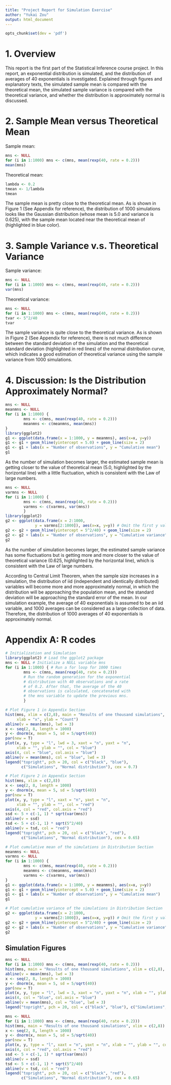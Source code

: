 ```yaml
---
title: "Project Report for Simulation Exercise"
author: "Yukai Zou"
output: html_document
---
```

```r
opts_chunk$set(dev = 'pdf')
```

# 1. Overview
This report is the first part of the Statistical Inference course project. In this report, an exponential distribution is simulated, and the distribution of averages of 40 exponentials is investigated. Explained through figures and explanatory texts, the simulated sample mean is compared with the theoretical mean, the simulated sample variance is compared with the theoretical variance, and whether the distribution is approximately normal is discussed.

# 2. Sample Mean versus Theoretical Mean

Sample mean:
```r
mns <- NULL
for (i in 1:1000) mns <- c(mns, mean(rexp(40, rate = 0.2)))
mean(mns)
```
Theoretical mean:
```r
lambda <- 0.2
tmean <- 1/lambda
tmean
```

The sample mean is pretty close to the theoretical mean. As is shown in Figure 1 (See Appendix for reference), the distribution of 1000 simulations looks like the Gaussian distribution (whose mean is 5.0 and variance is 0.625), with the sample mean located near the theoretical mean of (highlighted in blue color).

# 3. Sample Variance v.s. Theoretical Variance

Sample variance:
```r
mns <- NULL
for (i in 1:1000) mns <- c(mns, mean(rexp(40, rate = 0.2)))
var(mns)
```
Theoretical variance:
```r
mns <- NULL
for (i in 1:1000) mns <- c(mns, mean(rexp(40, rate = 0.2)))
tvar <- 5^2/40
tvar
```

The sample variance is quite close to the theoretical variance. As is shown in Figure 2 (See Appendix for reference), there is not much difference between the standard deviation of the simulation and the theoretical standard deviation (highlighted in red lines) of the normal distribution curve, which indicates a good estimation of theoretical variance using the sample variance from 1000 simulations.

# 4. Discussion: Is the Distribution Approximately Normal?

```r
mns <- NULL
meanmns <- NULL
for (i in 1:1000) {
        mns <- c(mns, mean(rexp(40, rate = 0.2)))
        meanmns <- c(meanmns, mean(mns))
}
library(ggplot2)
g1 <- ggplot(data.frame(x = 1:1000, y = meanmns), aes(x=x, y=y))
g1 <- g1 + geom_hline(yintercept = 5.0) + geom_line(size = 2)
g1 <- g1 + labs(x = "Number of observations", y = "Cumulative mean")
g1
```
As the number of simulation becomes larger, the estimated sample mean is getting closer to the value of theoretical mean (5.0, highlighted by the horizontal line) with a little fluctuation, which is consistent with the Law of large numbers.

```r
mns <- NULL
varmns <- NULL
for (i in 1:1000) {
        mns <- c(mns, mean(rexp(40, rate = 0.2)))
        varmns <- c(varmns, var(mns))
        }
library(ggplot2)
g2 <- ggplot(data.frame(x = 2:1000, 
             y = varmns[2:1000]), aes(x=x, y=y)) # Omit the first y value since it is NA
g2 <- g2 + geom_hline(yintercept = 5^2/40) + geom_line(size = 2)
g2 <- g2 + labs(x = "Number of observations", y = "Cumulative variance")
g2
```
As the number of simulation becomes larger, the estimated sample variance has some fluctuations but is getting more and more closer to the value of theoretical variance (0.625, highlighted by the horizontal line), which is consistent with the Law of large numbers.

According to Central Limit Theorem, when the sample size increases in a simulation, the distribution of iid (independent and identically distributed) variables will become more and more approximately normal, in which the distribution will be approaching the population mean, and the standard deviation will be approaching the standard error of the mean. In our simulation example, the average of 40 exponentials is assumed to be an iid variable, and 1000 averages can be considered as a large collection of data. Therefore, the distribution of 1000 averages of 40 exponentials is approximately normal.

\pagebreak

# Appendix A: R codes

```r
# Initialization and Simulation
library(ggplot2) # Load the ggplot2 package
mns <- NULL # Initialize a NULL variable mns
for (i in 1:1000) { # Run a for loop for 1000 times
        mns <- c(mns, mean(rexp(40, rate = 0.2)))
        # Run the random generation for the exponential
        # distribution with 40 observations and a rate
        # of 0.2. After that, the average of the 40
        # observations is calculated, concatenated with
        # the mns variable to update the previous mns.
        }

# Plot Figure 1 in Appendix Section
hist(mns, xlim = c(2,8), main = "Results of one thousand simulations", 
     xlab = "x", ylab = "Count")
abline(v = mean(mns), lwd = 3)
x <- seq(2, 8, length = 1000)
y <- dnorm(x, mean = 5, sd = 5/sqrt(40))
par(new = T)
plot(x, y, type = "l", lwd = 3, xaxt = "n", yaxt = "n", 
     xlab = "", ylab = "", col = "blue")
axis(4, col = "blue", col.axis = "blue")
abline(v = mean(mns), col = "blue", lwd = 3)
legend("topright", pch = 20, col = c("black", "blue"), 
       c("Simulations", "Normal distribution"), cex = 0.7)

# Plot Figure 2 in Appendix Section
hist(mns, xlim = c(2,8))
x <- seq(2, 8, length = 1000)
y <- dnorm(x, mean = 5, sd = 5/sqrt(40))
par(new = T)
plot(x, y, type = "l", xaxt = "n", yaxt = "n", 
     xlab = "", ylab = "", col = "red")
axis(4, col = "red", col.axis = "red")
ssd <- 5 + c(-1, 1) * sqrt(var(mns))
abline(v = ssd)
tsd <- 5 + c(-1, 1) * sqrt(5^2/40)
abline(v = tsd, col = "red")
legend("topright", pch = 20, col = c("black", "red"), 
       c("Simulations", "Normal distribution"), cex = 0.65)

# Plot cumulative mean of the simulations in Distribution Section
meanmns <- NULL
varmns <- NULL
for (i in 1:1000) {
        mns <- c(mns, mean(rexp(40, rate = 0.2)))
        meanmns <- c(meanmns, mean(mns))
        varmns <- c(varmns, var(mns))
}
g1 <- ggplot(data.frame(x = 1:1000, y = meanmns), aes(x=x, y=y))
g1 <- g1 + geom_hline(yintercept = 5.0) + geom_line(size = 2)
g1 <- g1 + labs(x = "Number of observations", y = "Cumulative mean")
g1

# Plot cumulative variance of the simulations in Distribution Section
g2 <- ggplot(data.frame(x = 2:1000, 
             y = varmns[2:1000]), aes(x=x, y=y)) # Omit the first y value since it is NA
g2 <- g2 + geom_hline(yintercept = 5^2/40) + geom_line(size = 2)
g2 <- g2 + labs(x = "Number of observations", y = "Cumulative variance")
g2
```

\pagebreak

## Simulation Figures
```r
mns <- NULL
for (i in 1:1000) mns <- c(mns, mean(rexp(40, rate = 0.2)))
hist(mns, main = "Results of one thousand simulations", xlim = c(2,8), xlab = "x", ylab = "Count")
abline(v = mean(mns), lwd = 3)
x <- seq(2, 8, length = 1000)
y <- dnorm(x, mean = 5, sd = 5/sqrt(40))
par(new = T)
plot(x, y, type = "l", lwd = 3, xaxt = "n", yaxt = "n", xlab = "", ylab = "", col = "blue")
axis(4, col = "blue", col.axis = "blue")
abline(v = mean(mns), col = "blue", lwd = 3)
legend("topright", pch = 20, col = c("black", "blue"), c("Simulations", "Normal distribution"), cex = 0.7)
```

```r
mns <- NULL
for (i in 1:1000) mns <- c(mns, mean(rexp(40, rate = 0.2)))
hist(mns, main = "Results of one thousand simulations", xlim = c(2,8))
x <- seq(2, 8, length = 1000)
y <- dnorm(x, mean = 5, sd = 5/sqrt(40))
par(new = T)
plot(x, y, type = "l", xaxt = "n", yaxt = "n", xlab = "", ylab = "", col = "red")
axis(4, col = "red", col.axis = "red")
ssd <- 5 + c(-1, 1) * sqrt(var(mns))
abline(v = ssd)
tsd <- 5 + c(-1, 1) * sqrt(5^2/40)
abline(v = tsd, col = "red")
legend("topright", pch = 20, col = c("black", "red"), 
       c("Simulations", "Normal distribution"), cex = 0.65)
```